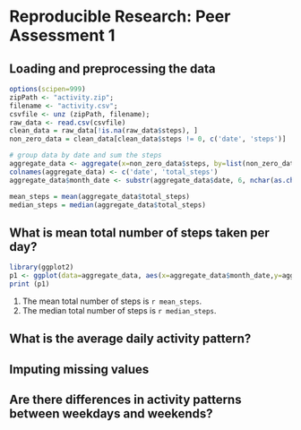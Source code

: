 # Reproducible Research: Peer Assessment 1


## Loading and preprocessing the data

``` r
options(scipen=999)
zipPath <- "activity.zip";
filename <- "activity.csv";
csvfile <- unz (zipPath, filename);
raw_data <- read.csv(csvfile)
clean_data = raw_data[!is.na(raw_data$steps), ]
non_zero_data = clean_data[clean_data$steps != 0, c('date', 'steps')]

# group data by date and sum the steps
aggregate_data <- aggregate(x=non_zero_data$steps, by=list(non_zero_data$date), FUN = sum)
colnames(aggregate_data) <- c('date', 'total_steps')
aggregate_data$month_date <- substr(aggregate_data$date, 6, nchar(as.character(aggregate_data$date)))

mean_steps = mean(aggregate_data$total_steps)
median_steps = median(aggregate_data$total_steps)
```

## What is mean total number of steps taken per day?

``` r
library(ggplot2)
p1 <- ggplot(data=aggregate_data, aes(x=aggregate_data$month_date,y=aggregate_data$total_steps)) + geom_bar(stat="identity", fill="red") + ggtitle("Total steps by date") + xlab('Year 2012') + ylab('Total Steps') + theme(axis.text.x = element_blank())
print (p1)
```

1. The mean total number of steps is `r mean_steps`.
2. The median total number of steps is `r median_steps`.

## What is the average daily activity pattern?



## Imputing missing values



## Are there differences in activity patterns between weekdays and weekends?
